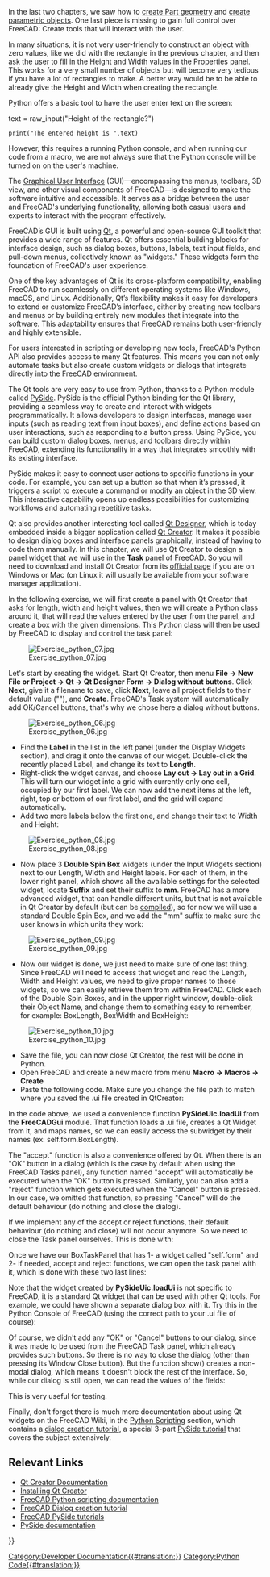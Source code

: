<languages/>
<translate>

<!--T:36-->
{{Docnav
|[[Manual:Creating parametric objects|Creating parametric objects]]
|[[Manual:The Community|The Community]]
|[[Manual:Introduction|Manual start]]
|IconC=Crystal Clear manual.png
}}

</translate>
{{Manual:TOC}}
<translate>

<!--T:2-->
In the last two chapters, we saw how to [[Manual:Creating and manipulating geometry|create Part geometry]] and [[Manual:Creating parametric objects|create parametric objects]]. One last piece is missing to gain full control over FreeCAD: Create tools that will interact with the user.

<!--T:3-->
In many situations, it is not very user-friendly to construct an object with zero values, like we did with the rectangle in the previous chapter, and then ask the user to fill in the Height and Width values in the Properties panel. This works for a very small number of objects but will become very tedious if you have a lot of rectangles to make. A better way would be to be able to already give the Height and Width when creating the rectangle.

<!--T:4-->
Python offers a basic tool to have the user enter text on the screen:

 <!--T:5-->
text = raw_input("Height of the rectangle?")
 print("The entered height is ",text)

<!--T:6-->
However, this requires a running Python console, and when running our code from a macro, we are not always sure that the Python console will be turned on on the user's machine.

<!--T:7-->
The [https://en.wikipedia.org/wiki/Graphical_user_interface Graphical User Interface] (GUI)—encompassing the menus, toolbars, 3D view, and other visual components of FreeCAD—is designed to make the software intuitive and accessible. It serves as a bridge between the user and FreeCAD's underlying functionality, allowing both casual users and experts to interact with the program effectively.

<!--T:8-->
FreeCAD’s GUI is built using [https://en.wikipedia.org/wiki/Qt_(software) Qt], a powerful and open-source GUI toolkit that provides a wide range of features. Qt offers essential building blocks for interface design, such as dialog boxes, buttons, labels, text input fields, and pull-down menus, collectively known as "widgets." These widgets form the foundation of FreeCAD's user experience.

<!--T:41-->
One of the key advantages of Qt is its cross-platform compatibility, enabling FreeCAD to run seamlessly on different operating systems like Windows, macOS, and Linux. Additionally, Qt’s flexibility makes it easy for developers to extend or customize FreeCAD’s interface, either by creating new toolbars and menus or by building entirely new modules that integrate into the software. This adaptability ensures that FreeCAD remains both user-friendly and highly extensible.

<!--T:42-->
For users interested in scripting or developing new tools, FreeCAD's Python API also provides access to many Qt features. This means you can not only automate tasks but also create custom widgets or dialogs that integrate directly into the FreeCAD environment.

<!--T:43-->
The Qt tools are very easy to use from Python, thanks to a Python module called [https://en.wikipedia.org/wiki/PySide PySide]. PySide is the official Python binding for the Qt library, providing a seamless way to create and interact with widgets programmatically. It allows developers to design interfaces, manage user inputs (such as reading text from input boxes), and define actions based on user interactions, such as responding to a button press. Using PySide, you can build custom dialog boxes, menus, and toolbars directly within FreeCAD, extending its functionality in a way that integrates smoothly with its existing interface.

<!--T:44-->
PySide makes it easy to connect user actions to specific functions in your code. For example, you can set up a button so that when it’s pressed, it triggers a script to execute a command or modify an object in the 3D view. This interactive capability opens up endless possibilities for customizing workflows and automating repetitive tasks.

<!--T:9-->
Qt also provides another interesting tool called [http://doc.qt.io/qt-4.8/designer-manual.html Qt Designer], which is today embedded inside a bigger application called [https://en.wikipedia.org/wiki/Qt_Creator Qt Creator]. It makes it possible to design dialog boxes and interface panels graphically, instead of having to code them manually. In this chapter, we will use Qt Creator to design a panel widget that we will use in the '''Task''' panel of FreeCAD. So you will need to download and install Qt Creator from its [https://www.qt.io/ide/ official page] if you are on Windows or Mac (on Linux it will usually be available from your software manager application).

<!--T:10-->
In the following exercise, we will first create a panel with Qt Creator that asks for length, width and height values, then we will create a Python class around it, that will read the values entered by the user from the panel, and create a box with the given dimensions. This Python class will then be used by FreeCAD to display and control the task panel:

<!--T:11-->
[[Image:Exercise_python_07.jpg]]

<!--T:12-->
Let's start by creating the widget. Start Qt Creator, then menu '''File → New File or Project → Qt → Qt Designer Form → Dialog without buttons'''. Click '''Next''', give it a filename to save, click '''Next''', leave all project fields to their default value ("<none>"), and '''Create'''. FreeCAD's Task system will automatically add OK/Cancel buttons, that's why we chose here a dialog without buttons.

<!--T:13-->
[[Image:Exercise_python_06.jpg]]

<!--T:14-->
* Find the '''Label''' in the list in the left panel (under the Display Widgets section), and drag it onto the canvas of our widget. Double-click the recently placed Label, and change its text to '''Length'''.
* Right-click the widget canvas, and choose '''Lay out → Lay out in a Grid'''. This will turn our widget into a grid with currently only one cell, occupied by our first label. We can now add the next items at the left, right, top or bottom of our first label, and the grid will expand automatically.
* Add two more labels below the first one, and change their text to Width and Height:

<!--T:15-->
[[Image:Exercise_python_08.jpg]]

<!--T:16-->
* Now place 3 '''Double Spin Box''' widgets (under the Input Widgets section) next to our Length, Width and Height labels. For each of them, in the lower right panel, which shows all the available settings for the selected widget, locate '''Suffix''' and set their suffix to '''mm'''. FreeCAD has a more advanced widget, that can handle different units, but that is not available in Qt Creator by default (but can be [[Compile_on_Linux#Qt_designer_plugin|compiled]]), so for now we will use a standard Double Spin Box, and we add the "mm" suffix to make sure the user knows in which units they work:

<!--T:17-->
[[Image:Exercise_python_09.jpg]]

<!--T:18-->
* Now our widget is done, we just need to make sure of one last thing. Since FreeCAD will need to access that widget and read the Length, Width and Height values, we need to give proper names to those widgets, so we can easily retrieve them from within FreeCAD. Click each of the Double Spin Boxes, and in the upper right window, double-click their Object Name, and change them to something easy to remember, for example: BoxLength, BoxWidth and BoxHeight:

<!--T:19-->
[[Image:Exercise_python_10.jpg]]

<!--T:20-->
* Save the file, you can now close Qt Creator, the rest will be done in Python.
* Open FreeCAD and create a new macro from menu '''Macro → Macros → Create'''
* Paste the following code. Make sure you change the file path to match where you saved the .ui file created in QtCreator:

</translate>
{{Code|code=
import FreeCAD,FreeCADGui,Part
 
# CHANGE THE LINE BELOW
path_to_ui = "C:\Users\yorik\Documents\dialog.ui"
 
class BoxTaskPanel:
   def __init__(self):
       # this will create a Qt widget from our ui file
       self.form = FreeCADGui.PySideUic.loadUi(path_to_ui)
 
   def accept(self):
       length = self.form.BoxLength.value()
       width = self.form.BoxWidth.value()
       height = self.form.BoxHeight.value()
       if (length == 0) or (width == 0) or (height == 0):
           print("Error! None of the values can be 0!")
           # we bail out without doing anything
           return
       box = Part.makeBox(length,width,height)
       Part.show(box)
       FreeCADGui.Control.closeDialog()
        
panel = BoxTaskPanel()
FreeCADGui.Control.showDialog(panel)
}}
<translate>

<!--T:22-->
In the code above, we used a convenience function '''PySideUic.loadUi''' from the '''FreeCADGui''' module. That function loads a .ui file, creates a Qt Widget from it, and maps names, so we can easily access the subwidget by their names (ex: self.form.BoxLength).

<!--T:23-->
The "accept" function is also a convenience offered by Qt. When there is an "OK" button in a dialog (which is the case by default when using the FreeCAD Tasks panel), any function named "accept" will automatically be executed when the "OK" button is pressed. Similarly, you can also add a "reject" function which gets executed when the "Cancel" button is pressed. In our case, we omitted that function, so pressing "Cancel" will do the default behaviour (do nothing and close the dialog).

<!--T:24-->
If we implement any of the accept or reject functions, their default behaviour (do nothing and close) will not occur anymore. So we need to close the Task panel ourselves. This is done with:

</translate>
{{Code|code=
FreeCADGui.Control.closeDialog() 
}}
<translate>

<!--T:26-->
Once we have our BoxTaskPanel that has 1- a widget called "self.form" and 2- if needed, accept and reject functions, we can open the task panel with it, which is done with these two last lines:

</translate>
{{Code|code=
panel = BoxTaskPanel()
 FreeCADGui.Control.showDialog(panel)
}}
<translate>

<!--T:28-->
Note that the widget created by '''PySideUic.loadUi''' is not specific to FreeCAD, it is a standard Qt widget that can be used with other Qt tools. For example, we could have shown a separate dialog box with it. Try this in the Python Console of FreeCAD (using the correct path to your .ui file of course):

</translate>
{{Code|code=
from PySide import QtGui
 w = FreeCADGui.PySideUic.loadUi("C:\Users\yorik\Documents\dialog.ui")
 w.show()
}}
<translate>

<!--T:30-->
Of course, we didn't add any "OK" or "Cancel" buttons to our dialog, since it was made to be used from the FreeCAD Task panel, which already provides such buttons. So there is no way to close the dialog (other than pressing its Window Close button). But the function show() creates a non-modal dialog, which means it doesn't block the rest of the interface. So, while our dialog is still open, we can read the values of the fields:

</translate>
{{Code|code=
w.BoxHeight.value() 
}}
<translate>

<!--T:32-->
This is very useful for testing.

<!--T:33-->
Finally, don't forget there is much more documentation about using Qt widgets on the FreeCAD Wiki, in the [[Power_users_hub|Python Scripting]] section, which contains a [[Dialog_creation|dialog creation tutorial]], a special 3-part [[PySide|PySide tutorial]] that covers the subject extensively.

<!--T:35-->
== Relevant Links ==
* [https://en.wikipedia.org/wiki/Qt_Creator Qt Creator Documentation]
* [https://www.qt.io/ide/ Installing Qt Creator]
* [[Power_users_hub|FreeCAD Python scripting documentation]]
* [[Dialog_creation|FreeCAD Dialog creation tutorial]]
* [[PySide|FreeCAD PySide tutorials]]
* [http://srinikom.github.io/pyside-docs/index.html PySide documentation]


<!--T:37-->
{{Docnav
|[[Manual:Creating parametric objects|Creating parametric objects]]
|[[Manual:The Community|The Community]]
|[[Manual:Introduction|Manual start]]
|IconC=Crystal Clear manual.png
}}

</translate>
{{Powerdocnavi{{#translation:}}}}
[[Category:Developer Documentation{{#translation:}}]]
[[Category:Python Code{{#translation:}}]]